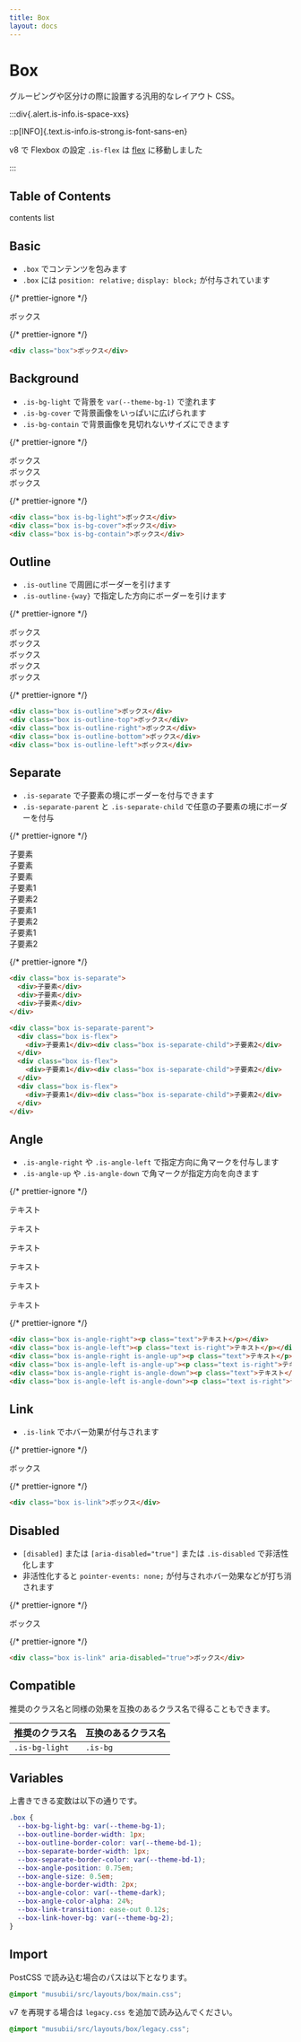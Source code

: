 ```yaml
---
title: Box
layout: docs
---
```


# Box

グルーピングや区分けの際に設置する汎用的なレイアウト CSS。

:::div{.alert.is-info.is-space-xxs}

::p[INFO]{.text.is-info.is-strong.is-font-sans-en}

v8 で Flexbox の設定 `.is-flex` は [flex](/docs/flex) に移動しました

:::

## Table of Contents

contents list

## Basic

- `.box` でコンテンツを包みます
- `.box` には `position: relative;` `display: block;` が付与されています

{/* prettier-ignore */}
<div className="docs-preview">
  <div className="box">ボックス</div>
</div>

{/* prettier-ignore */}
```html
<div class="box">ボックス</div>
```

## Background

- `.is-bg-light` で背景を `var(--theme-bg-1)` で塗れます
- `.is-bg-cover` で背景画像をいっぱいに広げられます
- `.is-bg-contain` で背景画像を見切れないサイズにできます

{/* prettier-ignore */}
<div className="docs-preview">
  <div className="box is-bg-light">ボックス</div>
  <div className="box is-bg-cover"
    style={{backgroundImage: "url(/favicon.png)"}}
  >ボックス</div>
  <div className="box is-bg-contain"
    style={{backgroundImage: "url(/favicon.png)"}}
  >ボックス</div>
</div>

{/* prettier-ignore */}
```html
<div class="box is-bg-light">ボックス</div>
<div class="box is-bg-cover">ボックス</div>
<div class="box is-bg-contain">ボックス</div>
```

## Outline

- `.is-outline` で周囲にボーダーを引けます
- `.is-outline-{way}` で指定した方向にボーダーを引けます

{/* prettier-ignore */}
<div className="docs-preview">
  <div className="box is-space-md">
    <div className="box is-outline">ボックス</div>
    <div className="box is-outline-top">ボックス</div>
    <div className="box is-outline-right">ボックス</div>
    <div className="box is-outline-bottom">ボックス</div>
    <div className="box is-outline-left">ボックス</div>
  </div>
</div>

{/* prettier-ignore */}
```html
<div class="box is-outline">ボックス</div>
<div class="box is-outline-top">ボックス</div>
<div class="box is-outline-right">ボックス</div>
<div class="box is-outline-bottom">ボックス</div>
<div class="box is-outline-left">ボックス</div>
```

## Separate

- `.is-separate` で子要素の境にボーダーを付与できます
- `.is-separate-parent` と `.is-separate-child` で任意の子要素の境にボーダーを付与

{/* prettier-ignore */}
<div className="docs-preview">
  <div className="box is-space-md">
    <div className="box is-separate">
      <div>子要素</div>
      <div>子要素</div>
      <div>子要素</div>
    </div>
    <div className="box is-separate-parent">
      <div className="box is-flex">
        <div>子要素1</div><div className="box is-separate-child">子要素2</div>
      </div>
      <div className="box is-flex">
        <div>子要素1</div><div className="box is-separate-child">子要素2</div>
      </div>
      <div className="box is-flex">
        <div>子要素1</div><div className="box is-separate-child">子要素2</div>
      </div>
    </div>
  </div>
</div>

{/* prettier-ignore */}
```html
<div class="box is-separate">
  <div>子要素</div>
  <div>子要素</div>
  <div>子要素</div>
</div>

<div class="box is-separate-parent">
  <div class="box is-flex">
    <div>子要素1</div><div class="box is-separate-child">子要素2</div>
  </div>
  <div class="box is-flex">
    <div>子要素1</div><div class="box is-separate-child">子要素2</div>
  </div>
  <div class="box is-flex">
    <div>子要素1</div><div class="box is-separate-child">子要素2</div>
  </div>
</div>
```

## Angle

- `.is-angle-right` や `.is-angle-left` で指定方向に角マークを付与します
- `.is-angle-up` や `.is-angle-down` で角マークが指定方向を向きます

{/* prettier-ignore */}
<div className="docs-preview">
  <div className="box is-angle-right"><p className="text">テキスト</p></div>
  <div className="box is-angle-left"><p className="text is-right">テキスト</p></div>
  <div className="box is-angle-right is-angle-up"><p className="text">テキスト</p></div>
  <div className="box is-angle-left is-angle-up"><p className="text is-right">テキスト</p></div>
  <div className="box is-angle-right is-angle-down"><p className="text">テキスト</p></div>
  <div className="box is-angle-left is-angle-down"><p className="text is-right">テキスト</p></div>
</div>

{/* prettier-ignore */}
```html
<div class="box is-angle-right"><p class="text">テキスト</p></div>
<div class="box is-angle-left"><p class="text is-right">テキスト</p></div>
<div class="box is-angle-right is-angle-up"><p class="text">テキスト</p></div>
<div class="box is-angle-left is-angle-up"><p class="text is-right">テキスト</p></div>
<div class="box is-angle-right is-angle-down"><p class="text">テキスト</p></div>
<div class="box is-angle-left is-angle-down"><p class="text is-right">テキスト</p></div>
```

## Link

- `.is-link` でホバー効果が付与されます

{/* prettier-ignore */}
<div className="docs-preview">
  <div className="box is-link">ボックス</div>
</div>

{/* prettier-ignore */}
```html
<div class="box is-link">ボックス</div>
```

## Disabled

- `[disabled]` または `[aria-disabled="true"]` または `.is-disabled` で非活性化します
- 非活性化すると `pointer-events: none;` が付与されホバー効果などが打ち消されます

{/* prettier-ignore */}
<div className="docs-preview">
  <div className="box is-link" aria-disabled="true">ボックス</div>
</div>

{/* prettier-ignore */}
```html
<div class="box is-link" aria-disabled="true">ボックス</div>
```

## Compatible

推奨のクラス名と同様の効果を互換のあるクラス名で得ることもできます。

| 推奨のクラス名 | 互換のあるクラス名 |
| -------------- | ------------------ |
| `.is-bg-light` | `.is-bg`           |

## Variables

上書きできる変数は以下の通りです。

```css
.box {
  --box-bg-light-bg: var(--theme-bg-1);
  --box-outline-border-width: 1px;
  --box-outline-border-color: var(--theme-bd-1);
  --box-separate-border-width: 1px;
  --box-separate-border-color: var(--theme-bd-1);
  --box-angle-position: 0.75em;
  --box-angle-size: 0.5em;
  --box-angle-border-width: 2px;
  --box-angle-color: var(--theme-dark);
  --box-angle-color-alpha: 24%;
  --box-link-transition: ease-out 0.12s;
  --box-link-hover-bg: var(--theme-bg-2);
}
```

## Import

PostCSS で読み込む場合のパスは以下となります。

```css
@import "musubii/src/layouts/box/main.css";
```

v7 を再現する場合は `legacy.css` を追加で読み込んでください。

```css
@import "musubii/src/layouts/box/legacy.css";
```
